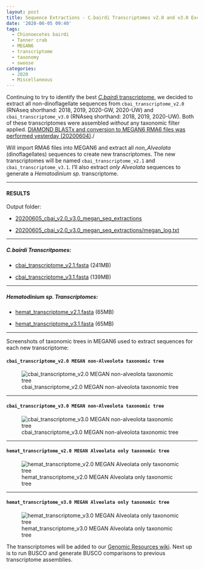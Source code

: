 ```yaml
---
layout: post
title: Sequence Extractions - C.bairdi Transcriptomes v2.0 and v3.0 Excluding Alveolata with MEGAN6 on Swoose
date: '2020-06-05 09:40'
tags:
  - Chionoecetes bairdi
  - Tanner crab
  - MEGAN6
  - transcriptome
  - taxonomy
  - swoose
categories:
  - 2020
  - Miscellaneous
---
```

Continuing to try to identify the best [_C.bairdi_ transcriptome](https://github.com/RobertsLab/resources/wiki/Genomic-Resources#transcriptomes), we decided to extract all non-dinoflagellate sequences from `cbai_transcriptome_v2.0` (RNAseq shorthand: 2018, 2019, 2020-GW, 2020-UW) and `cbai_transcriptome_v3.0` (RNAseq shorthand: 2018, 2019, 2020-UW). Both of these transcriptomes were assembled _without_ any taxonomic filter applied. [DIAMOND BLASTx and conversion to MEGAN6 RMA6 files was performed yesterday (20200604)](https://robertslab.github.io/sams-notebook/posts/2020/2020-06-04-Transcriptome-Annotation---C.bairdi-Transcriptomes-v2.0-and-v3.0-with-DIAMOND-BLASTx-on-Mox/)./

Will import RMA6 files into MEGAN6 and extract all _non_Alveolata_ (dinoflagellates) sequences to create new transcriptomes. The new transcriptomes will be named `cbai_transcriptome_v2.1` and `cbai_transcriptome_v3.1`. I'll also extract _only Alveolata_ sequences to generate a _Hematodinium sp._ transcriptome.


---

#### RESULTS

Output folder:

- [20200605_cbai_v2.0_v3.0_megan_seq_extractions](https://gannet.fish.washington.edu/Atumefaciens/20200605_cbai_v2.0_v3.0_megan_seq_extractions/)

- [20200605_cbai_v2.0_v3.0_megan_seq_extractions/megan_log.txt](https://gannet.fish.washington.edu/Atumefaciens/20200605_cbai_v2.0_v3.0_megan_seq_extractions/megan_log.txt)

---

##### _C.bairdi_ Transcritpomes:

- [cbai_transcriptome_v2.1.fasta](https://gannet.fish.washington.edu/Atumefaciens/20200605_cbai_v2.0_v3.0_megan_seq_extractions/cbai_transcriptome_v2.1.fasta) (241MB)

- [cbai_transcriptome_v3.1.fasta](https://gannet.fish.washington.edu/Atumefaciens/20200605_cbai_v2.0_v3.0_megan_seq_extractions/cbai_transcriptome_v3.1.fasta) (139MB)

---

##### _Hematodinium sp._ Transcriptomes:

- [hemat_transcriptome_v2.1.fasta](https://gannet.fish.washington.edu/Atumefaciens/20200605_cbai_v2.0_v3.0_megan_seq_extractions/hemat_transcriptome_v2.1.fasta) (65MB)

- [hemat_transcriptome_v3.1.fasta](https://gannet.fish.washington.edu/Atumefaciens/20200605_cbai_v2.0_v3.0_megan_seq_extractions/hemat_transcriptome_v3.1.fasta) (65MB)

---

Screenshots of taxonomic trees in MEGAN6 used to extract sequences for each new transcriptome:

#### `cbai_transcriptome_v2.0 MEGAN non-Alveolota taxonomic tree`

![cbai_transcriptome_v2.0 MEGAN non-alveolota taxonomic tree](https://github.com/RobertsLab/sams-notebook/blob/master/images/screencaps/20200605_cbai_v2.0_megan_non-alveolata_seq_extractions.png?raw=true)

---


#### `cbai_transcriptome_v3.0 MEGAN non-Alveolota taxonomic tree`

![cbai_transcriptome_v3.0 MEGAN non-alveolota taxonomic tree](https://github.com/RobertsLab/sams-notebook/blob/master/images/screencaps/20200605_cbai_v3.0_megan_non-alveolata_seq_extractions.png?raw=true)

---

#### `hemat_transcriptome_v2.0 MEGAN Alveolata only taxonomic tree`

![hemat_transcriptome_v2.0 MEGAN Alveolata only taxonomic tree](https://github.com/RobertsLab/sams-notebook/blob/master/images/screencaps/20200605_cbai_v2.0_megan_alveolata_seq_extractions.png?raw=true)

---

#### `hemat_transcriptome_v3.0 MEGAN Alveolata only taxonomic tree`

![hemat_transcriptome_v3.0 MEGAN Alveolata only taxonomic tree](https://github.com/RobertsLab/sams-notebook/blob/master/images/screencaps/20200605_cbai_v3.0_megan_alveolata_seq_extractions.png?raw=true)


The transcriptomes will be added to our [Genomic Resources wiki](https://github.com/RobertsLab/resources/wiki/Genomic-Resources). Next up is to run BUSCO and generate BUSCO comparisons to previous transcriptome assemblies.
